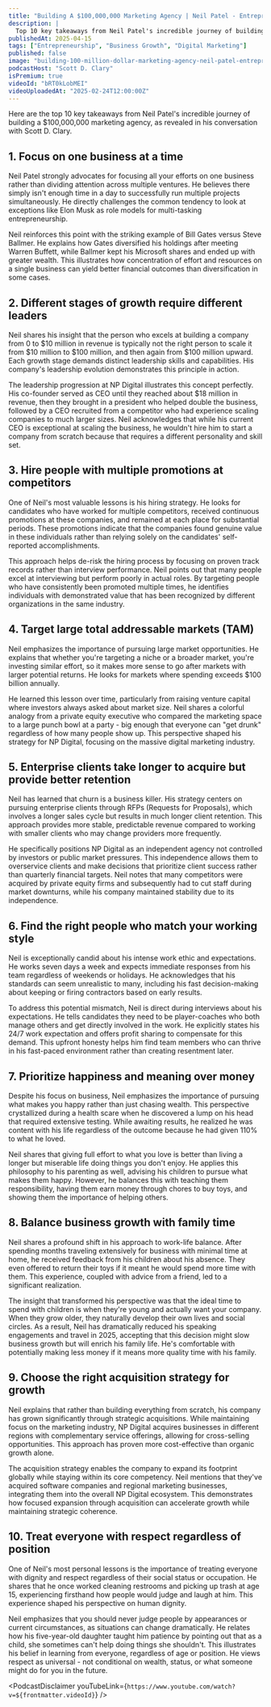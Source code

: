 ```yaml
---
title: "Building A $100,000,000 Marketing Agency | Neil Patel - Entrepreneur & Digital Marketing Expert"
description: |
  Top 10 key takeaways from Neil Patel's incredible journey of building a $100,000,000 marketing agency, as revealed in his conversation with Scott D. Clary.
publishedAt: 2025-04-15
tags: ["Entrepreneurship", "Business Growth", "Digital Marketing"]
published: false
image: "building-100-million-dollar-marketing-agency-neil-patel-entrepreneur-digital-marketing-expert.jpg"
podcastHost: "Scott D. Clary"
isPremium: true
videoId: "bRT0kLobMEI"
videoUploadedAt: "2025-02-24T12:00:00Z"
---
```



<PodcastSummaryPageLayout frontmatter={frontmatter}>

Here are the top 10 key takeaways from Neil Patel's incredible journey of building a $100,000,000 marketing agency, as revealed in his conversation with Scott D. Clary.

## 1. Focus on one business at a time

Neil Patel strongly advocates for focusing all your efforts on one business rather than dividing attention across multiple ventures. He believes there simply isn't enough time in a day to successfully run multiple projects simultaneously. He directly challenges the common tendency to look at exceptions like Elon Musk as role models for multi-tasking entrepreneurship.

Neil reinforces this point with the striking example of Bill Gates versus Steve Ballmer. He explains how Gates diversified his holdings after meeting Warren Buffett, while Ballmer kept his Microsoft shares and ended up with greater wealth. This illustrates how concentration of effort and resources on a single business can yield better financial outcomes than diversification in some cases.

## 2. Different stages of growth require different leaders

Neil shares his insight that the person who excels at building a company from 0 to $10 million in revenue is typically not the right person to scale it from $10 million to $100 million, and then again from $100 million upward. Each growth stage demands distinct leadership skills and capabilities. His company's leadership evolution demonstrates this principle in action.

The leadership progression at NP Digital illustrates this concept perfectly. His co-founder served as CEO until they reached about $18 million in revenue, then they brought in a president who helped double the business, followed by a CEO recruited from a competitor who had experience scaling companies to much larger sizes. Neil acknowledges that while his current CEO is exceptional at scaling the business, he wouldn't hire him to start a company from scratch because that requires a different personality and skill set.

## 3. Hire people with multiple promotions at competitors

One of Neil's most valuable lessons is his hiring strategy. He looks for candidates who have worked for multiple competitors, received continuous promotions at these companies, and remained at each place for substantial periods. These promotions indicate that the companies found genuine value in these individuals rather than relying solely on the candidates' self-reported accomplishments.

This approach helps de-risk the hiring process by focusing on proven track records rather than interview performance. Neil points out that many people excel at interviewing but perform poorly in actual roles. By targeting people who have consistently been promoted multiple times, he identifies individuals with demonstrated value that has been recognized by different organizations in the same industry.

## 4. Target large total addressable markets (TAM)

Neil emphasizes the importance of pursuing large market opportunities. He explains that whether you're targeting a niche or a broader market, you're investing similar effort, so it makes more sense to go after markets with larger potential returns. He looks for markets where spending exceeds $100 billion annually.

He learned this lesson over time, particularly from raising venture capital where investors always asked about market size. Neil shares a colorful analogy from a private equity executive who compared the marketing space to a large punch bowl at a party - big enough that everyone can "get drunk" regardless of how many people show up. This perspective shaped his strategy for NP Digital, focusing on the massive digital marketing industry.

## 5. Enterprise clients take longer to acquire but provide better retention

Neil has learned that churn is a business killer. His strategy centers on pursuing enterprise clients through RFPs (Requests for Proposals), which involves a longer sales cycle but results in much longer client retention. This approach provides more stable, predictable revenue compared to working with smaller clients who may change providers more frequently.

He specifically positions NP Digital as an independent agency not controlled by investors or public market pressures. This independence allows them to overservice clients and make decisions that prioritize client success rather than quarterly financial targets. Neil notes that many competitors were acquired by private equity firms and subsequently had to cut staff during market downturns, while his company maintained stability due to its independence.

## 6. Find the right people who match your working style

Neil is exceptionally candid about his intense work ethic and expectations. He works seven days a week and expects immediate responses from his team regardless of weekends or holidays. He acknowledges that his standards can seem unrealistic to many, including his fast decision-making about keeping or firing contractors based on early results.

To address this potential mismatch, Neil is direct during interviews about his expectations. He tells candidates they need to be player-coaches who both manage others and get directly involved in the work. He explicitly states his 24/7 work expectation and offers profit sharing to compensate for this demand. This upfront honesty helps him find team members who can thrive in his fast-paced environment rather than creating resentment later.

## 7. Prioritize happiness and meaning over money

Despite his focus on business, Neil emphasizes the importance of pursuing what makes you happy rather than just chasing wealth. This perspective crystallized during a health scare when he discovered a lump on his head that required extensive testing. While awaiting results, he realized he was content with his life regardless of the outcome because he had given 110% to what he loved.

Neil shares that giving full effort to what you love is better than living a longer but miserable life doing things you don't enjoy. He applies this philosophy to his parenting as well, advising his children to pursue what makes them happy. However, he balances this with teaching them responsibility, having them earn money through chores to buy toys, and showing them the importance of helping others.

## 8. Balance business growth with family time

Neil shares a profound shift in his approach to work-life balance. After spending months traveling extensively for business with minimal time at home, he received feedback from his children about his absence. They even offered to return their toys if it meant he would spend more time with them. This experience, coupled with advice from a friend, led to a significant realization.

The insight that transformed his perspective was that the ideal time to spend with children is when they're young and actually want your company. When they grow older, they naturally develop their own lives and social circles. As a result, Neil has dramatically reduced his speaking engagements and travel in 2025, accepting that this decision might slow business growth but will enrich his family life. He's comfortable with potentially making less money if it means more quality time with his family.

## 9. Choose the right acquisition strategy for growth

Neil explains that rather than building everything from scratch, his company has grown significantly through strategic acquisitions. While maintaining focus on the marketing industry, NP Digital acquires businesses in different regions with complementary service offerings, allowing for cross-selling opportunities. This approach has proven more cost-effective than organic growth alone.

The acquisition strategy enables the company to expand its footprint globally while staying within its core competency. Neil mentions that they've acquired software companies and regional marketing businesses, integrating them into the overall NP Digital ecosystem. This demonstrates how focused expansion through acquisition can accelerate growth while maintaining strategic coherence.

## 10. Treat everyone with respect regardless of position

One of Neil's most personal lessons is the importance of treating everyone with dignity and respect regardless of their social status or occupation. He shares that he once worked cleaning restrooms and picking up trash at age 15, experiencing firsthand how people would judge and laugh at him. This experience shaped his perspective on human dignity.

Neil emphasizes that you should never judge people by appearances or current circumstances, as situations can change dramatically. He relates how his five-year-old daughter taught him patience by pointing out that as a child, she sometimes can't help doing things she shouldn't. This illustrates his belief in learning from everyone, regardless of age or position. He views respect as universal - not conditional on wealth, status, or what someone might do for you in the future.

<PodcastDisclaimer
  youTubeLink={`https://www.youtube.com/watch?v=${frontmatter.videoId}`}
/>

</PodcastSummaryPageLayout>
